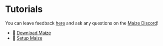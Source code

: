 # Tutorials

You can leave feedback [here](https://forms.office.com/r/98s77PnLPb) and ask any questions on the [Maize Discord](https://discord.gg/gKxvUjRpvw)!

- 🌽 [Download Maize](/docs/tutorials/download-maize)
- 🦄 [Setup Maize](/docs/tutorials/setup-maize)
